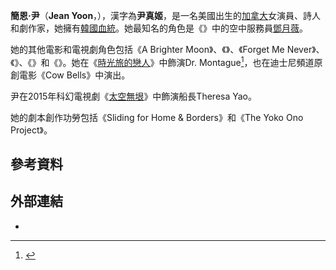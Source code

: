 {{expand|time=2016-12-20T13:18:50+00:00}}
{{refimprove|time=2016-12-20T13:18:50+00:00}}
{{noteTA
|G1=TV
|G2=Movie
|1=zh-hk:諜網尋兇; zh-tw:特務威龍; zh-cn:特务威龙;
}}
{{Infobox person
|name = 簡恩·尹<br />Jean Yoon
|image = Jean Yoon at the 2018 CFC Annual Gala and Auction (25432943247) (cropped).jpg
|caption = 2018年的尹
|birth_date = {{birth year and age|1962}}
|birth_place = 美國[[伊利諾州|伊利諾州]][[香檳_(伊利諾州)|香檳]]
|citizenship = [[加拿大人|加拿大]]
|occupation = 女演員、詩人、劇作家
|yearsactive = 1998年–現在
|children = 1名
}}
'''簡恩·尹'''（'''Jean Yoon'''，{{bd|1962年}}），漢字為'''尹真姬'''，是一名美國出生的[[加拿大|加拿大]]女演員、詩人和劇作家，她擁有[[韓裔加拿大人|韓國血統]]。她最知名的角色是《{{link-en|通往9/11之路|The Path to 9/11}}》中的空中服務員[[鄧月薇|鄧月薇]]。

她的其他電影和電視劇角色包括《A Brighter Moon》、《{{link-en|唤醒死者|Waking the Dead (TV series)}}》、《Forget Me Never》、《{{link-en|龍在他鄉|Dragon Boys}}》、《{{link-en|諜網尋兇|In the Company of Spies}}》和《{{link-en|尼基塔女郎|La Femme Nikita}}》。她在《[[時空旅人之妻_(電影)|時光旅的戀人]]》中飾演Dr. Montague<ref>{{Cite web |url = http://www.imdb.com/character/ch0188839/ |title = Time Traveller's Wife on IMDB |publisher = IMDb |language = en}}</ref>，也在迪士尼頻道原創電影《Cow Bells》中演出。

尹在2015年科幻電視劇《[[太空無垠|太空無垠]]》中飾演船長Theresa Yao。

她的劇本創作功勞包括《Sliding for Home & Borders》和《The Yoko Ono Project》。

== 參考資料 ==
{{reflist}}

== 外部連結 ==
*{{IMDb name|1050153}}